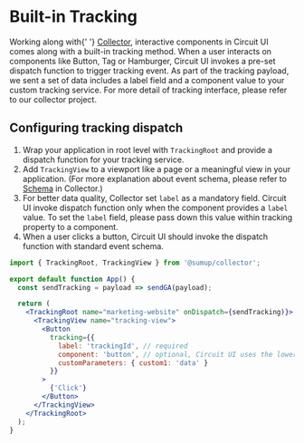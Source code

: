 
<Meta title="Advanced/Built-in Tracking" />

# Built-in Tracking

<Intro>
  Working along with{' '}
  <a href="https://github.com/sumup-oss/collector">Collector</a>, interactive
  components in Circuit UI comes along with a built-in tracking method. When a
  user interacts on components like Button, Tag or Hamburger, Circuit UI invokes
  a pre-set dispatch function to trigger tracking event. As part of the tracking
  payload, we sent a set of data includes a label field and a component value to
  your custom tracking service. For more detail of tracking interface, please
  refer to our collector project.
</Intro>

## Configuring tracking dispatch

1. Wrap your application in root level with `TrackingRoot` and provide a dispatch function for your tracking service.
2. Add `TrackingView` to a viewport like a page or a meaningful view in your application. (For more explanation about event schema, please refer to [Schema](https://github.com/sumup-oss/collector#schema) in Collector.)
3. For better data quality, Collector set `label` as a mandatory field. Circuit UI invoke dispatch function only when the component provides a `label` value. To set the `label` field, please pass down this value within tracking property to a component.
4. When a user clicks a button, Circuit UI should invoke the dispatch function with standard event schema.

```jsx
import { TrackingRoot, TrackingView } from '@sumup/collector';

export default function App() {
  const sendTracking = payload => sendGA(payload);

  return (
    <TrackingRoot name="marketing-website" onDispatch={sendTracking)}>
      <TrackingView name="tracking-view">
        <Button
          tracking={{
            label: 'trackingId', // required
            component: 'button', // optional, Circuit UI uses the lowercase component name by default
            customParameters: { custom1: 'data' }
          }}
        >
          {'Click'}
        </Button>
      </TrackingView>
    </TrackingRoot>
  );
}
```

